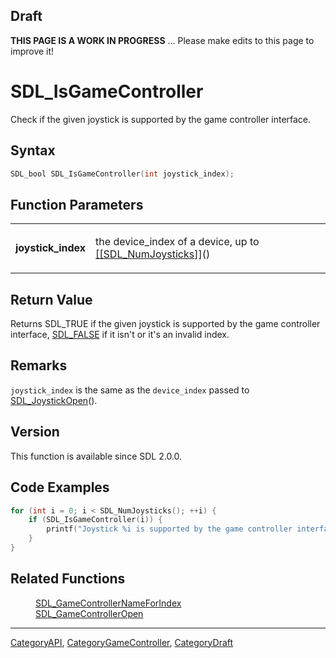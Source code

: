 
== Draft ==

'''THIS PAGE IS A WORK IN PROGRESS''' ... Please make edits to this page to improve it!


<!-- #*^*^*^*^*See https://wiki.libsdl.org/SGFunctions for details on editing this page*^*^*^*^* -->
= SDL_IsGameController =

Check if the given joystick is supported by the game controller interface.

== Syntax ==

<syntaxhighlight lang='c'>
SDL_bool SDL_IsGameController(int joystick_index);
</syntaxhighlight>

== Function Parameters ==

{|
|'''joystick_index'''
|the device_index of a device, up to [[[[SDL_NumJoysticks]]]]()
|}

== Return Value ==

Returns SDL_TRUE if the given joystick is supported by the game controller
interface, [[SDL_FALSE]] if it isn't or it's an invalid index.



== Remarks ==

<code>joystick_index</code> is the same as the <code>device_index</code>
passed to [[SDL_JoystickOpen]]().

== Version ==

This function is available since SDL 2.0.0.



== Code Examples ==

<syntaxhighlight lang='c++'>
for (int i = 0; i < SDL_NumJoysticks(); ++i) {
    if (SDL_IsGameController(i)) {
        printf("Joystick %i is supported by the game controller interface!\n", i);
    }
}
</syntaxhighlight>

== Related Functions ==

:[[SDL_GameControllerNameForIndex]]
:[[SDL_GameControllerOpen]]

----
[[CategoryAPI]], [[CategoryGameController]], [[CategoryDraft]]
<!-- #See the Style Guide for instructions on editing the footer. -->


